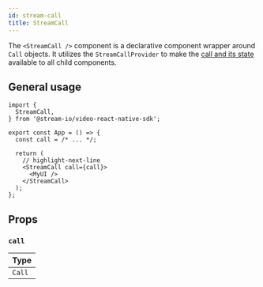 ```yaml
---
id: stream-call
title: StreamCall
---
```


The `<StreamCall />` component is a declarative component wrapper around `Call` objects. It utilizes the `StreamCallProvider` to make the [call and its state](../../core/call-and-participant-state/) available to all child components.

## General usage

```tsx
import {
  StreamCall,
} from '@stream-io/video-react-native-sdk';

export const App = () => {
  const call = /* ... */;

  return (
    // highlight-next-line
    <StreamCall call={call}>
      <MyUI />
    </StreamCall>
  );
};
```

## Props

### `call`

| Type   |
| ------ |
| `Call` |